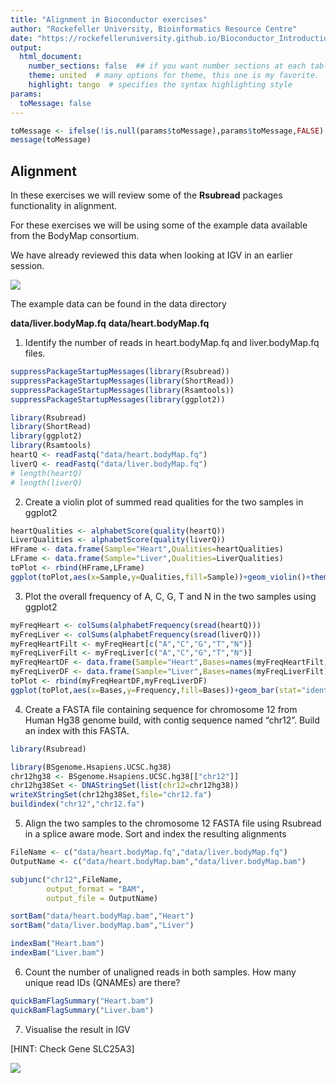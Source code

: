 ```yaml
---
title: "Alignment in Bioconductor exercises"
author: "Rockefeller University, Bioinformatics Resource Centre"
date: "https://rockefelleruniversity.github.io/Bioconductor_Introduction/"
output: 
  html_document:
    number_sections: false  ## if you want number sections at each table header
    theme: united  # many options for theme, this one is my favorite.
    highlight: tango  # specifies the syntax highlighting style
params:
  toMessage: false    
---
```


```r
toMessage <- ifelse(!is.null(params$toMessage),params$toMessage,FALSE)
message(toMessage)
```


## Alignment

In these exercises we will review some of the **Rsubread** packages functionality in alignment.

For these exercises we will be using some of the example data available from the BodyMap consortium. 

We have already reviewed this data when looking at IGV in an earlier session.

![](imgs/IGV_SplicingExample.png)

The example data can be found in the data directory 

**data/liver.bodyMap.fq**
**data/heart.bodyMap.fq**


1. Identify the number of reads in heart.bodyMap.fq and  liver.bodyMap.fq files.

```r
suppressPackageStartupMessages(library(Rsubread))
suppressPackageStartupMessages(library(ShortRead))
suppressPackageStartupMessages(library(Rsamtools))
suppressPackageStartupMessages(library(ggplot2))
```

```r
library(Rsubread)
library(ShortRead)
library(ggplot2)
library(Rsamtools)
heartQ <- readFastq("data/heart.bodyMap.fq")
liverQ <- readFastq("data/liver.bodyMap.fq")
# length(heartQ)
# length(liverQ)
```

2. Create a violin plot of summed read qualities for the two samples in ggplot2

```r
heartQualities <- alphabetScore(quality(heartQ))
LiverQualities <- alphabetScore(quality(liverQ))
HFrame <- data.frame(Sample="Heart",Qualities=heartQualities)
LFrame <- data.frame(Sample="Liver",Qualities=LiverQualities)
toPlot <- rbind(HFrame,LFrame)
ggplot(toPlot,aes(x=Sample,y=Qualities,fill=Sample))+geom_violin()+theme_minimal()
```

3. Plot the overall frequency of A, C, G, T and N in the two samples using ggplot2
```r
myFreqHeart <- colSums(alphabetFrequency(sread(heartQ)))
myFreqLiver <- colSums(alphabetFrequency(sread(liverQ)))
myFreqHeartFilt <- myFreqHeart[c("A","C","G","T","N")]
myFreqLiverFilt <- myFreqLiver[c("A","C","G","T","N")]
myFreqHeartDF <- data.frame(Sample="Heart",Bases=names(myFreqHeartFilt),Frequency=myFreqHeartFilt)
myFreqLiverDF <- data.frame(Sample="Liver",Bases=names(myFreqLiverFilt),Frequency=myFreqLiverFilt)
toPlot <- rbind(myFreqHeartDF,myFreqLiverDF)
ggplot(toPlot,aes(x=Bases,y=Frequency,fill=Bases))+geom_bar(stat="identity")+theme_minimal()+facet_grid(~Sample)

```

4. Create a FASTA file containing sequence for chromosome 12 from Human Hg38 genome build, with contig sequence named "chr12". Build an index with this FASTA. 

```r
library(Rsubread)

library(BSgenome.Hsapiens.UCSC.hg38)
chr12hg38 <- BSgenome.Hsapiens.UCSC.hg38[["chr12"]]
chr12hg38Set <- DNAStringSet(list(chr12=chr12hg38))
writeXStringSet(chr12hg38Set,file="chr12.fa")
buildindex("chr12","chr12.fa")
```

5. Align the two samples to the chromosome 12 FASTA file using Rsubread in a splice aware mode. Sort and index the resulting alignments

```r

FileName <- c("data/heart.bodyMap.fq","data/liver.bodyMap.fq")
OutputName <- c("data/heart.bodyMap.bam","data/liver.bodyMap.bam")

subjunc("chr12",FileName,
        output_format = "BAM",
        output_file = OutputName)

sortBam("data/heart.bodyMap.bam","Heart")
sortBam("data/liver.bodyMap.bam","Liver")

indexBam("Heart.bam")
indexBam("Liver.bam")
```

6. Count the number of unaligned reads in both samples. How many unique read IDs (QNAMEs) are there?

```r
quickBamFlagSummary("Heart.bam")
quickBamFlagSummary("Liver.bam")
```

7. Visualise the result in IGV

[HINT: Check Gene SLC25A3]

![](imgs/spliceHeartLiver.png)
